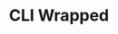 ---
title: CLI Wrapped
description: A CLI tool inspired by Spotify Wrapped to keep track of command usage over a year
start_date: December 19 2024
end_date: December 31 2024
is_important: false
is_visible: true
is_pinned: false
tags:
- Rust
repository_url: https://github.com/lalitm1004/cli-wrapped
---
